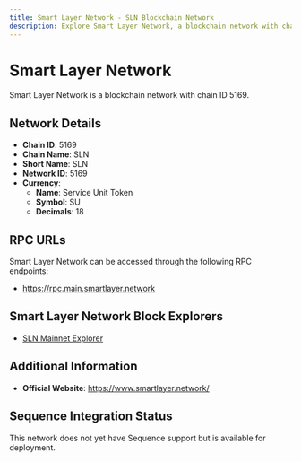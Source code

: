 ```yaml
--- 
title: Smart Layer Network - SLN Blockchain Network
description: Explore Smart Layer Network, a blockchain network with chain ID 5169. Learn about its native currency, Service Unit Token, and how to interact with the network.
---
```


# Smart Layer Network

Smart Layer Network is a blockchain network with chain ID 5169.

## Network Details

- **Chain ID**: 5169
- **Chain Name**: SLN
- **Short Name**: SLN
- **Network ID**: 5169
- **Currency**: 
  - **Name**: Service Unit Token
  - **Symbol**: SU
  - **Decimals**: 18

## RPC URLs

Smart Layer Network can be accessed through the following RPC endpoints:

- https://rpc.main.smartlayer.network

## Smart Layer Network Block Explorers

- [SLN Mainnet Explorer](https://explorer.main.smartlayer.network)

## Additional Information

- **Official Website**: https://www.smartlayer.network/

## Sequence Integration Status

This network does not yet have Sequence support but is available for deployment.
